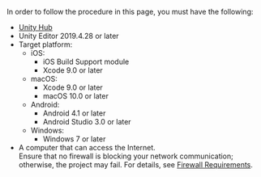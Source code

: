 <PlatformWrapper platform="unity">

In order to follow the procedure in this page, you must have the following:

- [Unity Hub](https://unity.com/download)
- Unity Editor 2019.4.28 or later 
- Target platform:
  - iOS:
    - iOS Build Support module
    - Xcode 9.0 or later
  - macOS:
    - Xcode 9.0 or later
    - macOS 10.0 or later
  - Android:
    - Android 4.1 or later
    - Android Studio 3.0 or later
  - Windows:
    - Windows 7 or later
- A computer that can access the Internet.  
Ensure that no firewall is blocking your network communication; otherwise, the project may fail. For details, see [Firewall Requirements](https://docs.agora.io/en/Agora%20Platform/firewall?platform=Unity).

</PlatformWrapper>